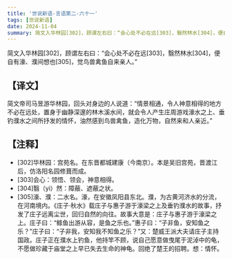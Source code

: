 ```yaml
---
title: '世说新语-言语第二-六十一'
tags: [世说新语]
date: 2024-11-04
summary: 简文入华林园[302]，顾谓左右曰：“会心处不必在远[303]，翳然林水[304]，便自有濠、濮间想也[305]，觉鸟兽禽鱼自来亲人。
---
```


简文入华林园[302]，顾谓左右曰：“会心处不必在远[303]，翳然林水[304]，便自有濠、濮间想也[305]，觉鸟兽禽鱼自来亲人。”

## 【译文】

简文帝司马昱游华林园，回头对身边的人说道：“情景相通，令人神意相得的地方不必在远处，置身于幽静深邃的林木溪水间，就会令人产生庄周游戏濠水之上、垂钓濮水之间所抒发的情怀，油然感到鸟兽禽鱼，造化万物，自然来和人亲近。”

## 【注释】

- [302]华林园：宫苑名。在东晋都城建康（今南京）。本是吴旧宫苑，晋渡江后，仿洛阳名园修葺而成。
- [303]会心：领悟、领会，神意相得。
- [304]翳（yì）然：障蔽、遮蔽之状。
- [305]濠、濮：二水名。濠，在安徽凤阳县东北。濮，为古黄河济水的分流，在河南境内。《庄子·秋水》载庄子与惠子游于濠梁之上及垂钓濮水的故事，抒发了庄子远离尘世，回归自然的向往。故事大意是：庄子与惠子游于濠梁之上。庄子曰：“鲦鱼出游从容，是鱼之乐也。”惠子曰：“子非鱼，安知鱼之乐？”庄子曰：“子非我，安知我不知鱼之乐？”又：楚威王派大夫请庄子主持国政。庄子正在濮水上钓鱼，他持竿不顾，说自己愿意做曳尾于泥淖中的龟，不愿做珍藏于庙堂之上早已失去生命的神龟。回绝了楚王的招聘。想：情怀。
